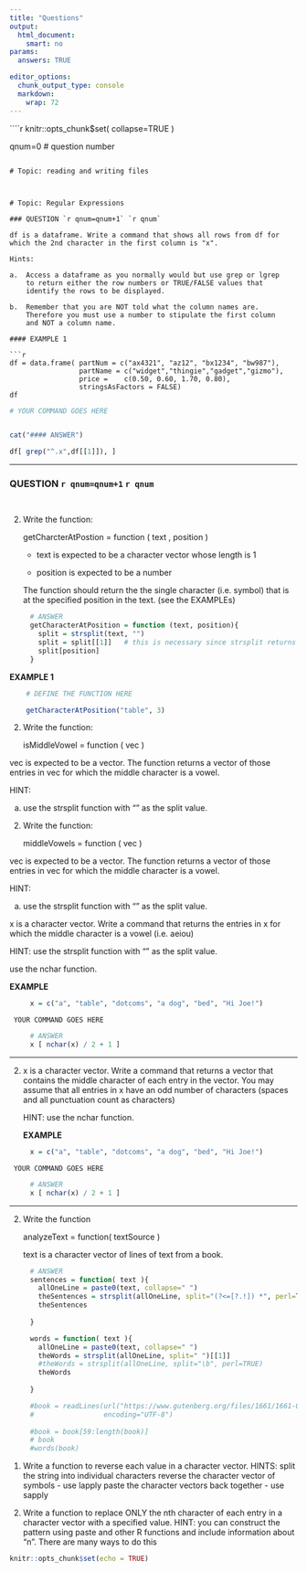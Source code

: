 ```yaml
---
title: "Questions"
output: 
  html_document: 
    smart: no
params:
  answers: TRUE

editor_options: 
  chunk_output_type: console
  markdown: 
    wrap: 72
---
```


````r
knitr::opts_chunk$set(
  collapse=TRUE
)

qnum=0      # question number
```

# Topic: reading and writing files



# Topic: Regular Expressions

### QUESTION `r qnum=qnum+1` `r qnum` 

df is a dataframe. Write a command that shows all rows from df for
which the 2nd character in the first column is "x".

Hints:

a.  Access a dataframe as you normally would but use grep or lgrep
    to return either the row numbers or TRUE/FALSE values that
    identify the rows to be displayed.

b.  Remember that you are NOT told what the column names are.
    Therefore you must use a number to stipulate the first column
    and NOT a column name.

#### EXAMPLE 1

```r
df = data.frame( partNum = c("ax4321", "az12", "bx1234", "bw987"),
                 partName = c("widget","thingie","gadget","gizmo"),
                 price =    c(0.50, 0.60, 1.70, 0.80),
                 stringsAsFactors = FALSE)
df
```

```r
# YOUR COMMAND GOES HERE
```

```r
```

```r
cat("#### ANSWER")
```

```r
df[ grep("^.x",df[[1]]), ] 
```

---

### QUESTION `r qnum=qnum+1` `r qnum` 


```r
```

```r
```

2.  Write the function:

    getCharcterAtPostion = function ( text , position )

    -   text is expected to be a character vector whose length is 1

    -   position is expected to be a number

    The function should return the the single character (i.e. symbol)
    that is at the specified position in the text. (see the EXAMPLEs)

```r
     # ANSWER
     getCharacterAtPosition = function (text, position){
       split = strsplit(text, "")
       split = split[[1]]   # this is necessary since strsplit returns a list
       split[position]
     }
```

**EXAMPLE 1**

```r
    # DEFINE THE FUNCTION HERE

    getCharacterAtPosition("table", 3)
```

2.  Write the function:

    isMiddleVowel = function ( vec )

vec is expected to be a vector. The function returns a vector of those
entries in vec for which the middle character is a vowel.

HINT:

a.  use the strsplit function with "" as the split value.

```{=html}
<!-- -->
```
2.  Write the function:

    middleVowels = function ( vec )

vec is expected to be a vector. The function returns a vector of those
entries in vec for which the middle character is a vowel.

HINT:

a.  use the strsplit function with "" as the split value.

x is a character vector. Write a command that returns the entries in x
for which the middle character is a vowel (i.e. aeiou)

HINT: use the strsplit function with "" as the split value.

use the nchar function.

**EXAMPLE**

```r
     x = c("a", "table", "dotcoms", "a dog", "bed", "Hi Joe!")
```

     YOUR COMMAND GOES HERE

```r
     # ANSWER
     x [ nchar(x) / 2 + 1 ]
```

------------------------------------------------------------------------

2.  x is a character vector. Write a command that returns a vector that
    contains the middle character of each entry in the vector. You may
    assume that all entries in x have an odd number of characters
    (spaces and all punctuation count as characters)

    HINT: use the nchar function.

    **EXAMPLE**

```r
     x = c("a", "table", "dotcoms", "a dog", "bed", "Hi Joe!")
```

     YOUR COMMAND GOES HERE

```r
     # ANSWER
     x [ nchar(x) / 2 + 1 ]
```

------------------------------------------------------------------------

2.  Write the function

    analyzeText = function( textSource )

    text is a character vector of lines of text from a book.

```r
     # ANSWER
     sentences = function( text ){
       allOneLine = paste0(text, collapse=" ")
       theSentences = strsplit(allOneLine, split="(?<=[?.!]) *", perl=TRUE)[[1]]
       theSentences
       
     }

     words = function( text ){
       allOneLine = paste0(text, collapse=" ")
       theWords = strsplit(allOneLine, split=" ")[[1]]
       #theWords = strsplit(allOneLine, split="\b", perl=TRUE)
       theWords
       
     }

     #book = readLines(url("https://www.gutenberg.org/files/1661/1661-0.txt"),
     #                 encoding="UTF-8")
     
     #book = book[59:length(book)]
     # book
     #words(book)
```

1.  Write a function to reverse each value in a character vector. HINTS:
    split the string into individual characters reverse the character
    vector of symbols - use lapply paste the character vectors back
    together - use sapply

2.  Write a function to replace ONLY the nth character of each entry in
    a character vector with a specified value. HINT: you can construct
    the pattern using paste and other R functions and include
    information about "n". There are many ways to do this

```r
knitr::opts_chunk$set(echo = TRUE)
```
